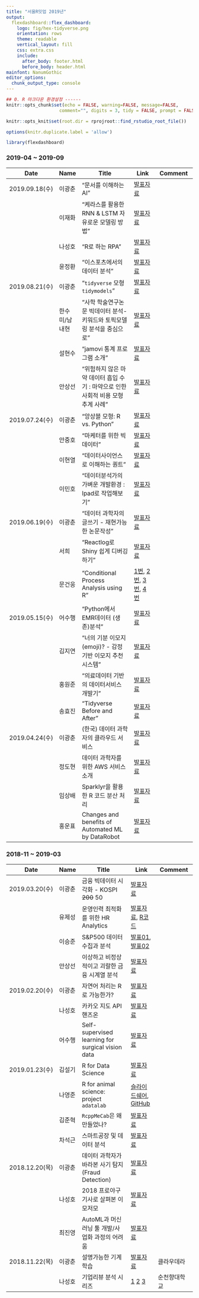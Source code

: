 ```yaml
---
title: "서울R밋업 2019년"
output:
  flexdashboard::flex_dashboard:
    logo: fig/hex-tidyverse.png
    orientation: rows
    theme: readable
    vertical_layout: fill
    css: extra.css
    include:
      after_body: footer.html
      before_body: header.html
mainfont: NanumGothic
editor_options:
  chunk_output_type: console
---
```


```r
## 0. R 마크다운 환경설정 ------
knitr::opts_chunk$set(echo = FALSE, warning=FALSE, message=FALSE,
                    comment="", digits = 3, tidy = FALSE, prompt = FALSE, fig.align = 'center')

knitr::opts_knit$set(root.dir = rprojroot::find_rstudio_root_file())

options(knitr.duplicate.label = 'allow')

library(flexdashboard)
```

### 2019-04 ~ 2019-09

|    Date      | Name |          Title              |     Link    |     Comment          |
|--------------|------|-----------------------------|-------------|-------------------|
|2019.09.18(수)|이광춘| "문서를 이해하는 AI" |[발표자료](https://statkclee.github.io/ds-authoring/ds-document-ai.html) |      |
|              |이재화| "케라스를 활용한 RNN & LSTM 자유로운 모델링 방법" |[발표자료](data/이재화.pdf) |      |
|              |나성호| "R로 하는 RPA" |[발표자료](https://bit.ly/2kGtKqf) |      |
|              |윤정환| "이스포츠에서의 데이터 분석" |[발표자료](data/4_안상선.pdf) |      |
|2019.08.21(수)|이광춘| "`tidyverse` 모형 `tidymodels`" |[발표자료](data/esports - DataScienceMeetUp.pdf) |      |
|              |한수미/남내현| "사학 학술연구논문 빅데이터 분석-키워드와 토픽모델링 분석을 중심으로" |[발표자료](http://tiny.cc/0lihbz) |      |
|              |설현수| "jamovi 통계 프로그램 소개" |[발표자료](data/meetup_설현수.ppt) |      |
|              |안상선| "위험하지 않은 마약 데이터 흡입 수기 : 마약으로 인한 사회적 비용 모형 추계 사례" |[발표자료](data/4_안상선.pdf) |      |
|2019.07.24(수)|이광춘| "앙상블 모형: R vs. Python" |[발표자료](https://statkclee.github.io/model/model-ensemble.html) |      |
|              |안중호| "마케터를 위한 빅데이터" |[발표자료](data/190724_마케터를_위한_빅데이터_대홍기획_안중호.pdf) |      |
|              |이현열| "데이터사이언스로 이해하는 퀀트" |[발표자료](https://docs.google.com/presentation/d/1pw0DIioZ2bc0pUOBWJKZZQuR3VTgiyeICq-s1Rqgxoc/) |      |
|              |이민호| "데이터분석가의 가벼운 개발환경 : Ipad로 작업해보기" |[발표자료](data/DS_meetup_analysis_env_using_ipad_190723.pdf) |      |
|2019.06.19(수)|이광춘| "데이터 과학자의 글쓰기 - 재현가능한 논문작성" |[발표자료](https://statkclee.github.io/author_carpentry_kr/) |      |
|              |서희| "Reactlog로 Shiny 쉽게 디버깅하기" |[발표자료](https://www.slideshare.net/HeeSeo/20190619-meetup-rshinyreactlogv01) |      |
|              |문건웅| "Conditional Process Analysis using R" |[1번](data/1.회귀에서_조절까지.pdf), [2번](data/2.회귀에서_매개모형으로.pdf), [3번](data/3.processR_패키지_소개.pdf), [4번](data/4.조건부_프로세스_분석_예제.pdf) |      |
|2019.05.15(수)|어수행| "Python에서 EMR데이터 (생존)분석" |[발표자료](data/EMR_Analysis_Python_Public.pdf) |      |
|              |김지연| "너의 기분 이모지(emoji)? - 감정기반 이모지 추천 시스템" |[발표자료](data/모지모지최종.pdf) |      |
|              |홍원준| "의료데이터 기반의 데이터서비스 개발기" |[발표자료](https://speakerdeck.com/hongwonjun/yiryodeiteo-gibanyi-deiteoseobiseu-gaebalgi) |      |
|              |송효진| "Tidyverse Before and After" |[발표자료](data/송효진.pdf)|     |
|2019.04.24(수)|이광춘| (한국) 데이터 과학자의 클라우드 서비스 |[발표자료](https://statkclee.github.io/ds-authoring/ds_meetup_ds_on_cloud.html) |      |
|              |정도현|데이터 과학자를 위한 AWS 서비스 소개 | [발표자료](https://www.slideshare.net/JulienSIMON5/aws-reinvent-2018-machine-learning-recap-december-2018)| |
|              |임상배|Sparklyr을 활용한 R 코드 분산 처리 | [발표자료](data/Sparklyr_R.pdf) | |
|              |홍운표|Changes and benefits of Automated ML by DataRobot |[발표자료](data/DS_meetup_20190424-DataRobot.pdf) |  |

### 2018-11 ~ 2019-03

|    Date      | Name |          Title              |     Link    |     Comment          |
|--------------|------|-----------------------------|-------------|-------------------|
|2019.03.20(수)|이광춘| 금융 빅데이터 시각화 - KOSPI ~~200~~ 50 |[발표자료](https://statkclee.github.io/finance/finance-trelliscope-advanced.html) |      |
|              |유제성| 운영인력 최적화를 위한 HR Analytics |[발표자료](data/콜센터-인력-탐색분석.pptx), [R코드](data/콜센터인력.r) |      |
|              |이승준| S&P500 데이터 수집과 분석 |[발표01](https://nbviewer.jupyter.org/710b8f0a4bd9a8df91ae1be6c7e838b1),[발표02](https://nbviewer.jupyter.org/35a1b0d5248bc9b09513e53be437ac42) |      |
|              |안상선| 이상하고 비정상적이고 괴랄한 금융 시계열 분석 |[발표자료](data/발표_엠로보_안상선.pdf) |      |
|2019.02.20(수)|이광춘| 자연어 처리는 R로 가능한가? |[발표자료](https://statkclee.github.io/text/langcon-2019-tutorial.html) |      |
|              |나성호| 카카오 지도 API 핸즈온 |[발표자료](https://bit.ly/2NdmhbI) |      |
|              |어수행| Self-supervised learning for surgical vision data |[발표자료](https://bit.ly/2Xe2IET) |      |
|2019.01.23(수)|김설기|   R for Data Science        |[발표자료](data/r4ds.pdf) |      |
|              |나영준| R for animal science: project ```adatalab```|[슬라이드쉐어](https://www.slideshare.net/YoungjunNa/r-for-animal-science), [GitHub](https://github.com/YoungjunNa/2019DataSci_Meetup/blob/master/R%20for%20animal%20science.pdf) |      |
|              |김준혁| `RcppMeCab`은 왜 만들었나? |[발표자료](data/data-science-meetup-190123-RcppMeCab-JK.pdf) |      |
|              |차석근| 스마트공장 및 데이터 분석 |[발표자료](data/데이터 사이언스_스마트공장_차석근(발표자료).ppt) |      |
|2018.12.20(목)|이광춘| 데이터 과학자가 바라본 사기 탐지(Fraud Detection) |[발표자료](https://statkclee.github.io/ds-authoring/r_meetup_outlier_anomaly.html) |
|              |나성호| 2018 프로야구 기사로 살펴본 이모저모              |[발표자료](https://bit.ly/2Ex487i) |
|              |최진영| AutoML과 머신러닝 툴 개발/사업화 과정의 어려움    |[발표자료](data/XBrain_Seminar_1220_RMeetUp.pdf) |
|2018.11.22(목)|이광춘|설명가능한 기계학습          |[발표자료](https://www.slideshare.net/statkclee/cloudera-sessions-2018-datayanolja) |클라우데라 |
|              |나성호|기업리뷰 분석 시리즈         |[1](https://mrkevinna.github.io/특강-기업리뷰-분석-1/) [2](https://mrkevinna.github.io/특강-기업리뷰-분석-2/) [3](https://mrkevinna.github.io/특강-기업리뷰-분석-3/) |순천향대학교 |
